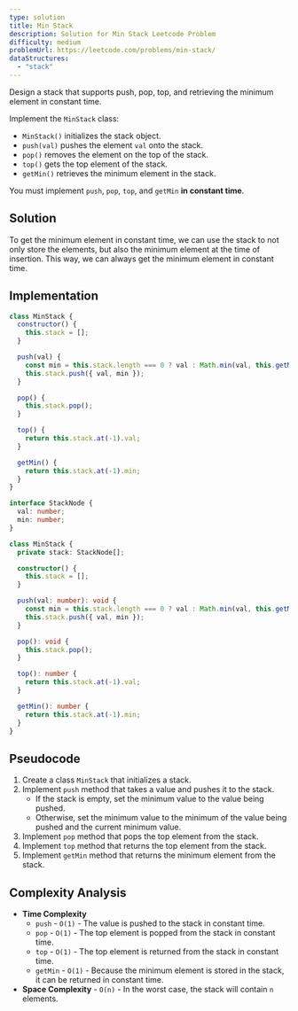 ```yaml
---
type: solution
title: Min Stack
description: Solution for Min Stack Leetcode Problem
difficulty: medium
problemUrl: https://leetcode.com/problems/min-stack/
dataStructures:
  - "stack"
---
```



Design a stack that supports push, pop, top, and retrieving the minimum element in constant time.

Implement the `MinStack` class:

- `MinStack()` initializes the stack object.
- `push(val)` pushes the element `val` onto the stack.
- `pop()` removes the element on the top of the stack.
- `top()` gets the top element of the stack.
- `getMin()` retrieves the minimum element in the stack.

You must implement `push`, `pop`, `top`, and `getMin` **in constant time**.

## Solution

To get the minimum element in constant time, we can use the stack to not only store the elements, but also the minimum element at the time of insertion. This way, we can always get the minimum element in constant time.

## Implementation

<Tabs>
  <TabItem label="js">

```js
class MinStack {
  constructor() {
    this.stack = [];
  }

  push(val) {
    const min = this.stack.length === 0 ? val : Math.min(val, this.getMin());
    this.stack.push({ val, min });
  }

  pop() {
    this.stack.pop();
  }

  top() {
    return this.stack.at(-1).val;
  }

  getMin() {
    return this.stack.at(-1).min;
  }
}
```

  </TabItem>
  <TabItem label="ts">

```ts
interface StackNode {
  val: number;
  min: number;
}

class MinStack {
  private stack: StackNode[];

  constructor() {
    this.stack = [];
  }

  push(val: number): void {
    const min = this.stack.length === 0 ? val : Math.min(val, this.getMin());
    this.stack.push({ val, min });
  }

  pop(): void {
    this.stack.pop();
  }

  top(): number {
    return this.stack.at(-1).val;
  }

  getMin(): number {
    return this.stack.at(-1).min;
  }
}
```

  </TabItem>
</Tabs>

## Pseudocode

1. Create a class `MinStack` that initializes a stack.
2. Implement `push` method that takes a value and pushes it to the stack.
   - If the stack is empty, set the minimum value to the value being pushed.
   - Otherwise, set the minimum value to the minimum of the value being pushed and the current minimum value.
3. Implement `pop` method that pops the top element from the stack.
4. Implement `top` method that returns the top element from the stack.
5. Implement `getMin` method that returns the minimum element from the stack.

## Complexity Analysis

- **Time Complexity**
  - `push` - `O(1)` - The value is pushed to the stack in constant time.
  - `pop` - `O(1)` - The top element is popped from the stack in constant time.
  - `top` - `O(1)` - The top element is returned from the stack in constant time.
  - `getMin` - `O(1)` - Because the minimum element is stored in the stack, it can be returned in constant time.
- **Space Complexity** - `O(n)` - In the worst case, the stack will contain `n` elements.
